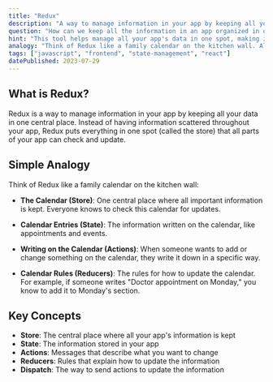 ```yaml
---
title: "Redux"
description: "A way to manage information in your app by keeping all your data in one central place, like a family calendar that everyone can check and update."
question: "How can we keep all the information in an app organized in one central place?"
hint: "This tool helps manage all your app's data in one spot, making it easier to track changes and keep everything in sync."
analogy: "Think of Redux like a family calendar on the kitchen wall. All important information (like appointments, birthdays, and events) is written on this one calendar. When someone needs to know what's happening, they check the calendar. When someone needs to add or change something, they write it on the calendar. Everyone in the family knows to look at this one calendar instead of keeping their own separate lists. Redux works the same way - it keeps all your app's information in one central place (called the store), and all parts of your app check this place to see what's happening and make changes."
tags: ["javascript", "frontend", "state-management", "react"]
datePublished: 2023-07-29
---
```


## What is Redux?

Redux is a way to manage information in your app by keeping all your data in one central place. Instead of having information scattered throughout your app, Redux puts everything in one spot (called the store) that all parts of your app can check and update.

## Simple Analogy

Think of Redux like a family calendar on the kitchen wall:
<br/>
- **The Calendar (Store)**: One central place where all important information is kept. Everyone knows to check this calendar for updates.

- **Calendar Entries (State)**: The information written on the calendar, like appointments and events.

- **Writing on the Calendar (Actions)**: When someone wants to add or change something on the calendar, they write it down in a specific way.

- **Calendar Rules (Reducers)**: The rules for how to update the calendar. For example, if someone writes "Doctor appointment on Monday," you know to add it to Monday's section.

## Key Concepts

- **Store**: The central place where all your app's information is kept
- **State**: The information stored in your app
- **Actions**: Messages that describe what you want to change
- **Reducers**: Rules that explain how to update the information
- **Dispatch**: The way to send actions to update the information
